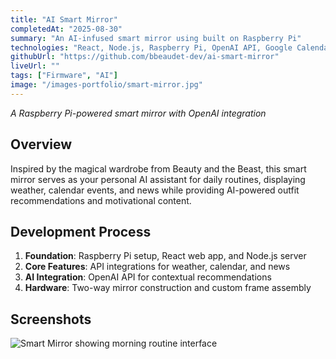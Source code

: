 ```yaml
---
title: "AI Smart Mirror"
completedAt: "2025-08-30"
summary: "An AI-infused smart mirror using built on Raspberry Pi"
technologies: "React, Node.js, Raspberry Pi, OpenAI API, Google Calendar API"
githubUrl: "https://github.com/bbeaudet-dev/ai-smart-mirror"
liveUrl: ""
tags: ["Firmware", "AI"]
image: "/images-portfolio/smart-mirror.jpg"
---
```


_A Raspberry Pi-powered smart mirror with OpenAI integration_

## Overview

Inspired by the magical wardrobe from Beauty and the Beast, this smart mirror serves as your personal AI assistant for daily routines, displaying weather, calendar events, and news while providing AI-powered outfit recommendations and motivational content.

## Development Process

1. **Foundation**: Raspberry Pi setup, React web app, and Node.js server
2. **Core Features**: API integrations for weather, calendar, and news
3. **AI Integration**: OpenAI API for contextual recommendations
4. **Hardware**: Two-way mirror construction and custom frame assembly

## Screenshots

<Image
  src="/images-portfolio/smart-mirror.jpg"
  alt="Smart Mirror showing morning routine interface"
  width={800}
  height={600}
  className="rounded-lg my-4"
/>
